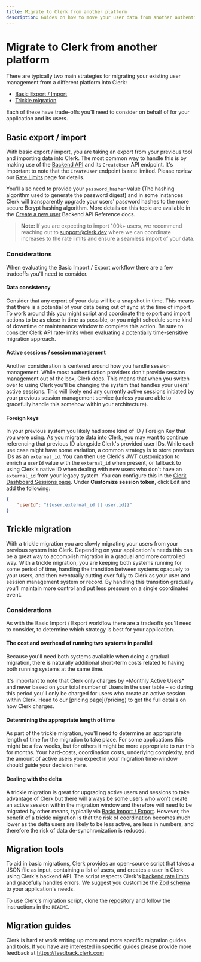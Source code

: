 ---
title: Migrate to Clerk from another platform
description: Guides on how to move your user data from another authentication platform to Clerk.
---

# Migrate to Clerk from another platform

There are typically two main strategies for migrating your existing user management from a different platform into Clerk:
- [Basic Export / Import](#basic-export-import)
- [Trickle migration](#trickle-migration)

Each of these have trade-offs you'll need to consider on behalf of for your application and its users.

## Basic export / import

With basic export / import, you are taking an export from your previous tool and importing data into Clerk. The most common way to handle this is by making use of the [Backend API](/docs/reference/backend-api/tag/Users#operation/CreateUser) and its `CreateUser` API endpoint. It's important to note that the `CreateUser` endpoint is rate limited. Please review our [Rate Limits](https://clerk.com/docs/backend-requests/resources/rate-limits#backend-api-requests) page for details.

You'll also need to provide your `password_hasher` value (The hashing algorithm used to generate the password digest) and in some instances Clerk will transparently upgrade your users' password hashes to the more secure Bcrypt hashing algorithm. More details on this topic are available in the [Create a new user](/docs/reference/backend-api/tag/Users#operation/CreateUser!path=password_hasher&t=request) Backend API Reference docs.

> **Note:** If you are expecting to import 100k+ users, we recommend reaching out to [support@clerk.dev](mailto:support@clerk.dev) where we can coordinate increases to the rate limits and ensure a seamless import of your data.


### Considerations
When evaluating the Basic Import / Export workflow there are a few tradeoffs you'll need to consider.

#### Data consistency
Consider that any export of your data will be a snapshot in time. This means that there is a potential of your data being out of sync at the time of import. To work around this you might script and coordinate the export and import actions to be as close in time as possible, or you might schedule some kind of downtime or maintenance window to complete this action. Be sure to consider Clerk API rate-limits when evaluating a potentially time-sensitive migration approach.


#### Active sessions / session management
Another consideration is centered around how you handle session management. While most authentication providers don't provide session management out of the box, Clerk does. This means that when you switch over to using Clerk you'll be changing the system that handles your users' active sessions. This will likely end any currently active sessions initiated by your previous session management service (unless you are able to gracefully handle this somehow within your architecture).

#### Foreign keys
In your previous system you likely had some kind of ID / Foreign Key that you were using. As you migrate data into Clerk, you may want to continue referencing that previous ID alongside Clerk's provided user IDs. While each use case might have some variation, a common strategy is to store previous IDs as an `external_id`. You can then use Clerk's JWT customization to enrich a `userId` value with the `external_id` when present, or fallback to using Clerk's native ID when dealing with new users who don't have an `external_id` from your legacy system. You can configure this in the [Clerk Dashboard Sessions page](https://dashboard.clerk.com/last-active?path=sessions). Under **Customize session token**, click Edit and add the following:

```json
{
	"userId": "{{user.external_id || user.id}}"
}
```

## Trickle migration
With a trickle migration you are slowly migrating your users from your previous system into Clerk. Depending on your application's needs this can be a great way to accomplish migration in a gradual and more controlled way. With a trickle migration, you are keeping both systems running for some period of time, handling the transition between systems opaquely to your users, and then eventually cutting over fully to Clerk as your user and session management system or record. By handling this transition gradually you'll maintain more control and put less pressure on a single coordinated event.

### Considerations
As with the Basic Import / Export workflow there are a tradeoffs you'll need to consider, to determine which strategy is best for your application.

#### The cost and overhead of running two systems in parallel
Because you'll need both systems available when doing a gradual migration, there is naturally additional short-term costs related to having both running systems at the same time.

<Callout type="info">
It's important to note that Clerk only charges by *Monthly Active Users* and never based on your total number of Users in the user table – so during this period you'll only be charged for users who create an active session within Clerk. Head to our [pricing page](/pricing) to get the full details on how Clerk charges.
</Callout>

#### Determining the appropriate length of time
As part of the trickle migration, you'll need to determine an appropriate length of time for the migration to take place. For some applications this might be a few weeks, but for others it might be more appropriate to run this for months. Your hard-costs, coordination costs, underlying complexity, and the amount of active users you expect in your migration time-window should guide your decision here.

#### Dealing with the delta
A trickle migration is great for upgrading active users and sessions to take advantage of Clerk but there will always be some users who won't create an active session within the migration window and therefore will need to be migrated by other means, typically via [Basic Import / Export](#basic-export-import). However, the benefit of a trickle migration is that the risk of coordination becomes much lower as the delta users are likely to be less active, are less in numbers, and therefore the risk of data de-synchronization is reduced.

## Migration tools

To aid in basic migrations, Clerk provides an open-source script that takes a JSON file as input, containing a list of users, and creates a user in Clerk using Clerk's backend API. The script respects Clerk's [backend rate limits](https://clerk.com/docs/backend-requests/resources/rate-limits#backend-api-requests) and gracefully handles errors. We suggest you customize the [Zod schema](https://github.com/clerk/migration-script/blob/main/index.ts#L25-L43) to your application's needs.

To use Clerk's migration script, clone the [repository](https://github.com/clerk/migration-script) and follow the instructions in the `README`.

## Migration guides
Clerk is hard at work writing up more and more specific migration guides and tools. If you have are interested in specific guides please provide more feedback at https://feedback.clerk.com

<div className="container mx-auto my-4">
    <div className="grid grid-cols-1 gap-6 md:grid-cols-2">
        <Cards
            title="Firebase"
            description="Learn how to migrate from Firebase to Clerk quickly and easily."
            link="/docs/deployments/migrate-from-firebase"
            cta="Learn more"
        />
    </div>
</div>
